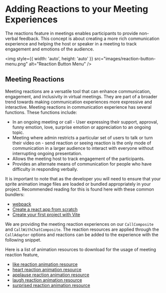 
<Meta title="Concepts/Meeting Reactions" />


# Adding Reactions to your Meeting Experiences

The reactions feature in meetings enables participants to provide non-verbal feedback. This concept is about creating a more rich communication experience and helping the host or speaker in a meeting to track engagement and emotions of the audience.

<img style={{ width: 'auto', height: 'auto' }} src="images/reaction-button-menu.png" alt="Reaction Button Menu" />

## Meeting Reactions

Meeting reactions are a versatile tool that can enhance communication, engagement, and inclusivity in virtual meetings. They are part of a broader trend towards making communication experiences more expressive and interactive. Meeting reactions in
communication experience has several functions. These functions include:

<ul>
  <li>
    In an ongoing meeting or call - User expressing their support, approval, funny emotion, love, surprise emotion or
    appreciation to an ongoing topic.
  </li>
  <li>
    Meeting where admin restricts a particular set of users to talk or turn their video on - send reaction or seeing
    reaction is the only mode of communication in a larger audience to interact with everyone without interrupting
    ongoing presentation.
  </li>
  <li>Allows the meeting host to track engagement of the participants.</li>
  <li>Provides an alternate means of communication for people who have difficulty in responding verbally.</li>
</ul>

It is important to note that as the developer you will need to ensure that your sprite animation image files are loaded or bundled appropriately in your project.
Recommended reading for this is found here with these common bundlers:

<ul>
  <li>
    <a href="https://webpack.js.org/guides/asset-management/#loading-images">webpack</a>
  </li>
  <li>
    <a href="https://react.dev/learn/build-a-react-app-from-scratch">Create a react app from scratch</a>
  </li>
  <li>
    <a href="https://vite.dev/guide/#scaffolding-your-first-vite-project">Create your first project with Vite</a>
  </li>
</ul>

We are providing the meeting reaction experiences on our `CallComposite` and `CallWithChatComposite`. The reaction resources are
applied through the `CallAdapter` options and reactions can be added to the experience with the following snippet.

<Source code={MeetingReactionSnippetText} />

Here is a list of animation resources to download for the usage of meeting reaction feature,

<ul>
  <li>
    <a href="https://github.com/Azure/communication-ui-library/blob/main/samples/Calling/public/assets/reactions/likeEmoji.png">
      like reaction animation resource
    </a>
  </li>
  <li>
    <a href="https://github.com/Azure/communication-ui-library/blob/main/samples/Calling/public/assets/reactions/heartEmoji.png">
      heart reaction animation resource
    </a>
  </li>
  <li>
    <a href="https://github.com/Azure/communication-ui-library/blob/main/samples/Calling/public/assets/reactions/clapEmoji.png">
      applause reaction animation resource
    </a>
  </li>
  <li>
    <a href="https://github.com/Azure/communication-ui-library/blob/main/samples/Calling/public/assets/reactions/laughEmoji.png">
      laugh reaction animation resource
    </a>
  </li>
  <li>
    <a href="https://github.com/Azure/communication-ui-library/blob/main/samples/Calling/public/assets/reactions/surprisedEmoji.png">
      surprised reaction animation resource
    </a>
  </li>
</ul>

